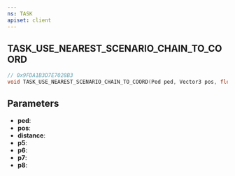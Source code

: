 ```yaml
---
ns: TASK
apiset: client
---
```

## TASK_USE_NEAREST_SCENARIO_CHAIN_TO_COORD

```c
// 0x9FDA1B3D7E7028B3
void TASK_USE_NEAREST_SCENARIO_CHAIN_TO_COORD(Ped ped, Vector3 pos, float distance, BOOL p5, BOOL p6, BOOL p7, BOOL p8);
```


## Parameters
* **ped**:
* **pos**:
* **distance**:
* **p5**:
* **p6**:
* **p7**:
* **p8**: